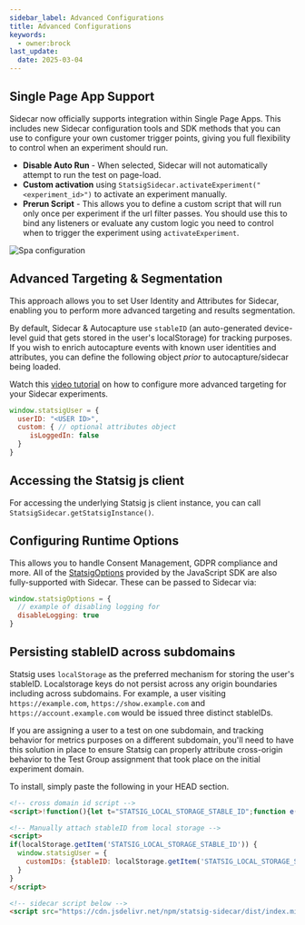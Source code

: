 ```yaml
---
sidebar_label: Advanced Configurations
title: Advanced Configurations
keywords:
  - owner:brock
last_update:
  date: 2025-03-04
---
```


## Single Page App Support

Sidecar now officially supports integration within Single Page Apps. 
This includes new Sidecar configuration tools and SDK methods that you can use to configure your own customer trigger points, giving you full flexibility to control when an experiment should run.
* **Disable Auto Run** - When selected, Sidecar will not automatically attempt to run the test on page-load. 
* **Custom activation** using `StatsigSidecar.activateExperiment("<experiment_id>")` to activate an experiment manually.
* **Prerun Script** - This allows you to define a custom script that will run only once per experiment if the url filter passes. You should use this to bind any listeners or evaluate any custom logic you need to control when to trigger the experiment using `activateExperiment`.

![Spa configuration](/img/sidecar-spa.png)

## Advanced Targeting & Segmentation
This approach allows you to set User Identity and Attributes for Sidecar, enabling you to perform more advanced targeting and results segmentation. 

By default, Sidecar & Autocapture use `stableID` (an auto-generated device-level guid that gets stored in the user's localStorage) for tracking purposes. If you wish to enrich autocapture events with known user identities and attributes, you can define the following object _prior_ to autocapture/sidecar being loaded.

Watch this [video tutorial](https://tinyurl.com/sidecar-targeting) on how to configure more advanced targeting for your Sidecar experiments.
```js
window.statsigUser = {
  userID: "<USER ID>",
  custom: { // optional attributes object
     isLoggedIn: false 
  }
}
```

## Accessing the Statsig js client
For accessing the underlying Statsig js client instance, you can call `StatsigSidecar.getStatsigInstance()`.

## Configuring Runtime Options
This allows you to handle Consent Management, GDPR compliance and more. All of the [StatsigOptions](https://docs.statsig.com/client/javascript-sdk/#statsig-options) provided by the JavaScript SDK are also fully-supported with Sidecar. These can be passed to Sidecar via:
```js
window.statsigOptions = {
  // example of disabling logging for 
  disableLogging: true
}
```

## Persisting stableID across subdomains
Statsig uses `localStorage` as the preferred mechanism for storing the user's stableID. Localstorage keys do not persist across any origin boundaries including across subdomains. For example, a user visiting `https://example.com`, `https://show.example.com` and `https://account.example.com` would be issued three distinct stableIDs. 

If you are assigning a user to a test on one subdomain, and tracking behavior for metrics purposes on a different subdomain, you'll need to have this solution in place to ensure Statsig can properly attribute cross-origin behavior to the Test Group assignment that took place on the initial experiment domain. 

To install, simply paste the following in your HEAD section.

```html
<!-- cross domain id script -->
<script>!function(){let t="STATSIG_LOCAL_STORAGE_STABLE_ID";function e(){if(crypto&&crypto.randomUUID)return crypto.randomUUID();let t=()=>Math.floor(65536*Math.random()).toString(16).padStart(4,"0");return`${t()}${t()}-${t()}-4${t().substring(1)}-${t()}-${t()}${t()}${t()}`}let i=null,n=localStorage.getItem(t)||null;if(document.cookie.match(/statsiguuid=([\w-]+);?/)&&([,i]=document.cookie.match(/statsiguuid=([\w-]+);?/)),i&&n&&i===n);else if(i&&n&&i!==n)localStorage.setItem(t,i);else if(i&&!n)localStorage.setItem(t,i);else{let o=e();localStorage.setItem(t,o),function t(i){let n=new Date;n.setMonth(n.getMonth()+12);let o=window.location.host.split(".");o.length>2&&o.shift();let s=`.${o.join(".")}`;document.cookie=`statsiguuid=${i||e()};Expires=${n};Domain=${s};Path=/`}(o)}}();</script>

<!-- Manually attach stableID from local storage -->
<script>
if(localStorage.getItem('STATSIG_LOCAL_STORAGE_STABLE_ID')) {
  window.statsigUser = {
    customIDs: {stableID: localStorage.getItem('STATSIG_LOCAL_STORAGE_STABLE_ID')}
  }
}
</script>

<!-- sidecar script below -->
<script src="https://cdn.jsdelivr.net/npm/statsig-sidecar/dist/index.min.js?apikey=[client-YOUR-STATSIG-CLIENT-KEY]"></script>
```
